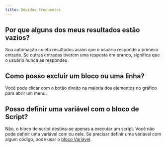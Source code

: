 ```yaml
---
title: Dúvidas Frequentes
---
```


## Por que alguns dos meus resultados estão vazios?

Sua automação coleta resultados assim que o usuário responde à primeira entrada. Se outras entradas tiverem uma resposta em branco, significa que o usuário nunca as respondeu.

## Como posso excluir um bloco ou uma linha?

Você pode clicar com o botão direito na maioria dos elementos no gráfico para abrir um menu.

## Posso definir uma variável com o bloco de Script?

Não, o bloco de script destina-se apenas a executar um script. Você não pode definir uma variável com ou nele. Se precisar definir uma variável com algum código, pode usar o [bloco Variável](/editor/blocks/logic/set-variable).

